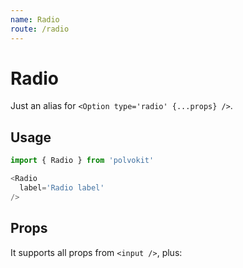 ```yaml
---
name: Radio
route: /radio
---
```



# Radio

Just an alias for `<Option type='radio' {...props} />`.

<Playground>
  <VerticalSpacer>
    <Radio
      name='radio'
      label='Check it'
    />
    <Radio
      name='radio'
      label='Checked input'
      defaultChecked
    />
  </VerticalSpacer>
</Playground>

## Usage

```js
import { Radio } from 'polvokit'

<Radio
  label='Radio label'
/>
```

## Props

It supports all props from `<input />`, plus:

<Props of={Option} />
